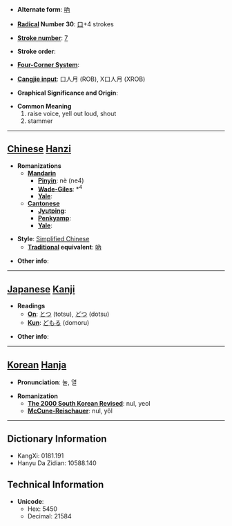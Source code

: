 * '''Alternate form''': [[吶]]

* '''[[Wiktionary:Chinese radical index| Radical]] Number 30''': [[Wiktionary:Chinese radical index 口|口]]+4 strokes

* '''[[Wiktionary:Chinese total strokes index|Stroke number]]''': [[Wiktionary:Chinese total strokes index 7|7]]

* '''Stroke order''': 

* '''[[Wiktionary:Chinese four corner index|Four-Corner System]]''': 

* '''[[Wiktionary:Chinese Cangjie index|Cangjie input]]''': 口人月 (ROB), X口人月 (XROB)

* '''Graphical Significance and Origin''': 

* '''Common Meaning'''
*#raise voice, yell out loud, shout
*# stammer


----

== [[Chinese]] [[Hanzi]] ==

* '''Romanizations'''
** '''[[Mandarin]]'''
*** '''[[Pinyin]]''': nè (ne4)
*** '''[[Wade-Giles]]''': *<sup>4</sup>
*** '''[[Yale]]''': 
** '''[[Cantonese]]'''
*** '''[[Jyutping]]''':
*** '''[[Penkyamp]]''': 
*** '''[[Yale]]''': 

* '''Style''': [[Simplified Chinese]] 
** '''[[Traditional Chinese|Traditional]] equivalent''': [[吶]]

* '''Other info''': 

----

== [[Japanese]] [[Kanji]] ==

* '''Readings'''
** '''[[On]]''': [[とつ]] (totsu), [[どつ]] (dotsu)
** '''[[Kun]]''': [[どもる]] (domoru)

* '''Other info''':  

----

== [[Korean]] [[Hanja]] ==

* '''Pronunciation''': 눌, 열

* '''Romanization'''
** '''[[The 2000 South Korean Revised Romanization|The 2000 South Korean Revised]]''': nul, yeol
** '''[[McCune-Reischauer]]''': nul, yŏl

----

== Dictionary Information ==

* KangXi: 0181.191
* Hanyu Da Zidian: 10588.140

== Technical Information ==

* '''Unicode''':
** Hex: 5450
** Decimal: 21584